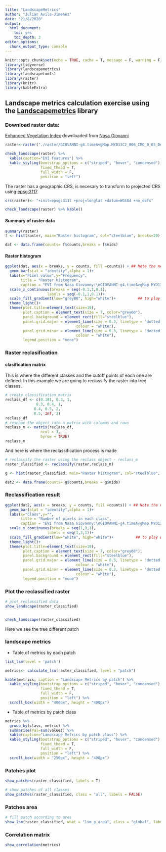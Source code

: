 ```yaml
---
title: "LandscapeMetrics"
author: "Julian Avila-Jimenez"
date: "21/8/2020"
output:
  html_document:
    toc: yes
    toc_depth: 3
editor_options: 
  chunk_output_type: console
---
```


```r
knitr::opts_chunk$set(echo = TRUE, cache = T, message = F, warning = F)
library(tidyverse)
library(landscapemetrics)
library(landscapetools)
library(raster)
library(knitr)
library(kableExtra)
```

## Landscape metrics calculation exercise using the [Landscapemetrics](https://github.com/r-spatialecology/landscapemetrics) library

### Download raster data:

[Enhanced Vegetation Index](https://en.wikipedia.org/wiki/Enhanced_vegetation_index) downloaded from [Nasa Giovanni](https://giovanni.gsfc.nasa.gov/giovanni/giovanni-login-redirect?code=9778b03b2b4906b69a84134c82d0d2eba9f2ffef0c5f94ce46a0ba002e5a30ed&state=https%3A%2F%2Fgiovanni%2Egsfc%2Enasa%2Egov%2Fgiovanni%2F) 

```r
raster<-raster("./raster/GIOVANNI-g4.timeAvgMap.MYD13C2_006_CMG_0_05_Deg_Monthly_EVI.20200101-20200531.74W_6N_72W_7N.tif")

check_landscape(raster) %>% 
  kable(caption="EVI features") %>% 
  kable_styling(bootstrap_options = c("striped", "hover", "condensed"),
                fixed_thead = T,
                full_width = F, 
                position = "left")
```
The raster has a geographic CRS, is necesary to transform to projected CRS using [epsg:3117](https://spatialreference.org/ref/epsg/magna-sirgas-colombia-bogota-zone/) 
```r
crs(raster)<- "+init=epsg:3117 +proj=longlat +datum=WGS84 +no_defs"

check_landscape(raster) %>% kable()
```

#### Summary of raster data

```r
summary(raster)
f <- hist(raster, main="Raster histogram", col="steelblue", breaks=20)

dat <- data.frame(counts= f$counts,breaks = f$mids)
```

#### Raster histogram 

```r
ggplot(dat, aes(x = breaks, y = counts, fill =counts)) + ## Note the new aes fill here
  geom_bar(stat = "identity",alpha = 1)+
  labs(x="Pixel value",y="Frequency",
       title = "Raster histogram",
       caption = "EVI from Nasa Giovanny:\nGIOVANNI-g4.timeAvgMap.MYD13C2_006_CMG_0_05_Deg_Monthly_EVI.20200101-20200531.74W_6N_72W_7N")+
  scale_x_continuous(breaks = seq(-0.1,1,0.1),
                   labels = seq(-0.1,1,0.1))+
  scale_fill_gradient(low="grey80", high="white")+          ## to play with colors limits
  theme_light()+
  theme(plot.title=element_text(size=19),
        plot.caption = element_text(size = 7, color="grey60"),
        panel.background = element_rect(fill="steelblue"),
        panel.grid.major = element_line(size = 0.3, linetype = 'dotted',
                                colour = "white"),
        panel.grid.minor = element_line(size = 0.3, linetype = 'dotted',
                                colour = "white"),
        legend.position = "none")

```

### Raster reclasification

#### clasification matrix

This is where the different classes and the cutoff points of each one are defined. In this example we are going to reclassify the raster into tree classes.

```r
# create classification matrix
reclass_df <- c(0.181, 0.3, 1,
              0.3, 0.4, 1,
             0.4, 0.5, 2,
             0.5, Inf, 3)
reclass_df
# reshape the object into a matrix with columns and rows
reclass_m <- matrix(reclass_df,
                ncol = 3,
                byrow = TRUE)
reclass_m
```

And here is where the reclassification process is made

```r
# reclassify the raster using the reclass object - reclass_m
raster_classified <- reclassify(raster,reclass_m)
```
```r
g <- hist(raster_classified, main="Raster histogram", col="steelblue", breaks=3)

dat2 <- data.frame(counts= g$counts,breaks = g$mids)
```

### Reclassification result 

```r
ggplot(dat2, aes(x = breaks, y = counts, fill =counts)) + ## Note the new aes fill here
  geom_bar(stat = "identity",alpha = 1)+
  labs(x="Class",y="",
       title = "Number of pixels in each class",
       caption = "EVI from Nasa Giovanny:\nGIOVANNI-g4.timeAvgMap.MYD13C2_006_CMG_0_05_Deg_Monthly_EVI.20200101-20200531.74W_6N_72W_7N")+
  scale_x_continuous(breaks = seq(1,3,1),
                   labels = seq(1,3,1))+
  scale_fill_gradient(low="white", high="white")+          ## to play with colors limits
  theme_light()+
  theme(plot.title=element_text(size=19),
        plot.caption = element_text(size = 7, color="grey60"),
        panel.background = element_rect(fill="steelblue"),
        panel.grid.major = element_line(size = 0.3, linetype = 'dotted',
                                colour = "white"),
        panel.grid.minor = element_line(size = 0.3, linetype = 'dotted',
                                colour = "white"),
        legend.position = "none")


```

### Plot the reclassified raster

```r

# plot reclassified data
show_landscape(raster_classified)


check_landscape(raster_classified)
```

Here we see the tree different patch

### landscape metrics  

- Table of metrics by each patch

```r
list_lsm(level = 'patch') 

metrics<- calculate_lsm(raster_classified, level = "patch") 

kable(metrics, caption = "Landscape Metrics by patch") %>% 
  kable_styling(bootstrap_options = c("striped", "hover", "condensed"),
                fixed_thead = T,
                full_width = F, 
                position = "left") %>% 
  scroll_box(width = "400px", height = "400px")
```

- Table of metrics by patch class

```r
metrics %>% 
  group_by(class, metric) %>% 
  summarise(Val=sum(value)) %>% 
  kable(caption="Landscape Metrics by patch class") %>% 
  kable_styling(bootstrap_options = c("striped", "hover", "condensed"),
                fixed_thead = T,
                full_width = F, 
                position = "left") %>% 
  scroll_box(width = "250px", height = "400px")
```


### Patches plot

```r

show_patches(raster_classified, labels = T)

# show patches of all classes
show_patches(raster_classified, class = "all", labels = FALSE)
```

### Patches area

```r
# fill patch according to area
show_lsm(raster_classified, what = "lsm_p_area", class = "global", label_lsm = TRUE)
```

### Correlation matrix

```r
show_correlation(metrics)
```

